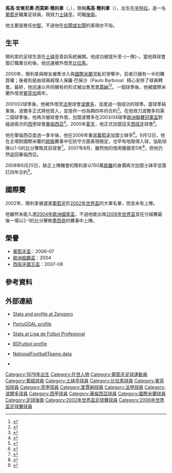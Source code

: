 {{noteTA
|G1=足球
|G2=德甲
|G3=西甲
|T=zh-hans:马尔科·卡内拉; zh-hk:馬高·簡利拿;
|1=zh-hans:马尔科·卡内拉; zh-hk:馬高·簡利拿;
|2=zh-hans:卡内拉; zh-hk:簡利拿;
|3=zh-hans:里斯本竞技;zh-hant:里斯本競技;zh-hk:士砵亭;zh-tw:里斯本運動;zh-mo:士砵亭;
|4=zh-hans:马尔科; zh-hk:馬高;
|5=zh-hans:本菲卡;zh-hk:賓菲加;zh-tw:本菲卡;
}}
{{Football player infobox 
| playername = 馬高·簡利拿<br />Marco Caneira 
| fullname = Marco António Simões Caneira 
| dateofbirth = {{birth date and age|1979|2|9}} 
| cityofbirth = [[辛特拉|辛特拉]] 
| countryofbirth = [[葡萄牙|葡萄牙]]
| height = {{height|m=1.78}}
| currentclub = [[士砵亭|士砵亭]]
| clubnumber = 12
| position = [[足球後衛|後衛]] 
| youthyears = 1992–1997
| youthclubs = [[士砵亭|士砵亭]]
| years = 1997–2000<br />1997<br />1998<br />1998–1999<br />1999–2000<br />2000–2001<br />2001–2003<br />2001–2002<br />2002–2003<br />2003–2005<br />2004–2005<br />2005–2008<br />2006–2007<br />2008–
| clubs = [[士砵亭|士砵亭]]<br /> → {{Link-en|洛里尼揚人體育會|Sporting Clube Lourinhanense|洛里尼揚人}} (借用)<br /> → {{Link-en|S.C.薩爾蓋羅斯|S.C. Salgueiros}} (借用)<br /> → [[比拉馬|比拉馬]] (借用)<br /> → {{Link-en|阿爾韋卡足球會|F.C. Alverca|阿爾韋卡}} (借用)<br />[[里賈納足球會|里賈納]]<br />[[國際米蘭足球會|國際米蘭]]<br /> → [[里斯本與賓菲加體育會|賓菲加]] (借用)<br /> → [[波爾多足球會|波爾多]] (借用)<br />[[波爾多足球會|波爾多]] <br /> → [[華倫西亞足球會|華倫西亞]] (借用)<br />[[華倫西亞足球會|華倫西亞]]<br /> → [[士砵亭|士砵亭]] (借用)<br />[[士砵亭|士砵亭]]
| caps(goals) = {{0}}1 (0)<br /><br />{{0}}3 (0)<br />12 (0)<br />17 (0)<br />22 (0)<br />{{0}}0 (0)<br />27 (0)<br />30 (0)<br />35 (0)<br />22 (1)<br />24 (0)<br />40 (1)<br />21 (0)
| nationalyears = 2002–
| nationalteam = [[葡萄牙國家足球隊|葡萄牙]]
| nationalcaps(goals) = 25 (0)
| pcupdate = 23 May 2009 
| ntupdate = 30 September 2008 
}}
{{portuguese name|西莫斯|簡利拿}}
'''馬高·安東尼奧·西莫斯·簡利拿'''（'''{{lang-pt|Marco António Simões Caneira}}'''，{{bd|1979年|2月9日|catIdx=Caneira ,Marco}}），簡稱''' 馬高·簡利拿'''（'''{{lang-pt|Marco Caneira}}'''），出生在[[辛特拉|辛特拉]]，是一名[[葡萄牙人|葡萄牙]]職業足球員，現效力[[士砵亭|士砵亭]]，司職[[足球後衛|後衛]]。

他主要是擔任[[足球後衛#中堅|中堅]]，不過他在[[足球後衛#右閘|右閘或左閘]]的表現亦不俗。

== 生平 ==
簡利拿的足球生涯在[[士砵亭|士砵亭]]青訓系統展開，他成功被提升至-{一隊}-。當他與球會簽訂職業合約後，他迅速被外借至[[比拉馬|比拉馬]]。

2000年，簡利拿與隊友{{Link-en|保羅·哥斯達|Paulo Costa (footballer)}}被牽涉入{{Link-en|阿爾韋卡足球會|F.C. Alverca|阿爾韋卡}}與[[國際米蘭足球會|國際米蘭]]混亂的爭奪中，前者已擁有一半的購買權；後者則是由球員經理人保羅·巴保沙（Paulo Barbosa）精心安排了球員轉會。最終，他迅速以共同擁有的形式被出售至[[里賈納足球會|里賈納]]<ref>{{en}}{{cite news|url=http://www.inter.it/aas/news/reader?L=en&N=708|title=Joint contracts: Kallon and Zanetti back to Inter|publisher=Inter Milan|date=2001-06-28|accessdate=2009-08-10|archive-date=2012-08-03|archive-url=https://archive.is/20120803185214/http://www.inter.it/aas/news/reader?L=en&N=708|dead-url=no}}</ref><ref>{{it}}{{cite news|url=http://www.inter.it/aas/news/reader?L=it&N=90|title=Tre giovani Portoghesi in prestito (Three Portuguese youngsters on loan)|publisher=Inter Milan|date=2000-06-21|accessdate=2009-12-04|archive-date=2012-10-18|archive-url=https://web.archive.org/web/20121018063213/http://www.inter.it/aas/news/reader?N=90&L=it|dead-url=no}}</ref>。一個球季後，他被國際米蘭外借至[[里斯本與賓菲加體育會|賓菲加]]兩年。

2001/02球季後，他被外借至[[法國足球甲級聯賽|法甲]]球會[[波爾多足球會|波爾多]]，並度過一個成功的球季。當球季結束後，波爾多正式將他買入，並提供一份為期四年的合約<ref>{{en}}{{cite news|url=http://www.uefa.com/competitions/uefacup/news/kind=1/newsid=79230.html|title=Bordeaux backing Portuguese duo|date=2003-07-04|accessdate=2008-06-10|publisher=UEFA.com|archive-date=2004-10-31|archive-url=https://web.archive.org/web/20041031212534/http://www.uefa.com/competitions/UEFACup/news/Kind=1/newsId=79230.html|dead-url=no}}</ref>。在他效力波爾多的第二個球季後，他再次被球會外借，加盟波爾多在2003/04球季[[歐洲聯賽冠軍盃|歐洲聯賽冠軍盃]]對碰過兩次的[[西班牙足球甲級聯賽|西甲]]球會[[華倫西亞足球會|華倫西亞]]<ref>{{en}}{{cite news|url=http://www.uefa.com/competitions/ucl/news/kind=1/newsid=210332.html|title=Valencia secure Caneira loan|publisher=UEFA.com|date=2004-07-27|accessdate=2008-06-10|archive-date=2005-12-01|archive-url=https://web.archive.org/web/20051201151407/http://www.uefa.com/competitions/UCL/news/Kind=1/newsId=210332.html|dead-url=no}}</ref>。2005年[[夏天|夏天]]，他正式加盟這支[[西班牙|西班牙]]球會<ref>{{en}}{{cite news|url=http://www.uefa.com/competitions/intertotocup/news/kind=1/newsid=309472.html|title=Mora increases Valencia options|publisher=UEFA.com|date=2005-06-13|accessdate=2008-06-10}}</ref>。

他在華倫西亞度過一季半後，他在2006年重返[[葡萄牙|葡萄牙]]加盟士砵亭<ref>{{en}}{{cite news|url=http://www.uefa.com/footballeurope/news/kind=2/newsid=382194.html|title=Caneira heads home to Sporting|publisher=UEFA.com|date=2006-01-03|accessdate=2008-06-10|archive-date=2007-08-16|archive-url=https://web.archive.org/web/20070816155149/http://www.uefa.com/footballeurope/news/Kind=2/newsId=382194.html|dead-url=no}}</ref>。9月12日，他在主場對國際米蘭的[[2006年至2007年歐洲聯賽冠軍盃|歐聯]]賽事中在防守方面表現穩定，也罕有地取得入球，協助球隊以1-0的比分擊敗其前球會<ref>{{en}}{{cite news|url=http://www.uefa.com/competitions/ucl/fixturesresults/round=2357/match=1116316/report=rp.html|title=Caneira strike sends Inter crashing|publisher=UEFA.com|date=12 September 2006|accessdate=2010-02-14|archive-date=2008-05-18|archive-url=https://web.archive.org/web/20080518222235/http://www.uefa.com/competitions/ucl/fixturesresults/round=2357/match=1116316/report=rp.html|dead-url=no}}</ref>。2007年8月，雖然他的借用獲續至5年<ref>{{en}}{{cite news|url=http://www.uefa.com/footballeurope/news/kind=2/newsid=440603.html |title=Sporting extend Caneira stay|publisher=UEFA.com|date=29 July 2006}}</ref>，但他仍然返回華倫西亞。

2008年6月25日，缺乏上陣機會的簡利拿以150萬[[歐羅|歐羅]]的身價再次加盟士砵亭並簽訂四年合約<ref>{{en}}{{cite news|url=http://www.uefa.com/footballeurope/news/kind=2/newsid=727327.html|title=Lisbon giants move to strengthen|publisher=UEFA.com|date=25 June 2008|accessdate=2010-02-14|archive-date=2009-02-19|archive-url=https://web.archive.org/web/20090219124631/http://www.uefa.com/footballeurope/news/kind=2/newsid=727327.html|dead-url=no}}</ref>。

== 國際賽 ==
2002年，簡利拿被選進[[葡萄牙國家足球隊|葡萄牙]]於[[2002年世界盃|2002年世界盃]]的大軍名單，但並未有上陣。

他雖然未能入選[[2004年歐洲國家盃|2004年歐洲國家盃]]，不過他能出席[[2006年世界盃|2006年世界盃]]並在分組賽最後一場以2-1的比分擊敗[[墨西哥國家足球隊|墨西哥]]的賽事中上陣。

== 榮譽 ==
* [[葡萄牙盃|葡萄牙盃]]：2006–07
* [[歐洲超霸盃|歐洲超霸盃]]：2004
* [[西班牙國王盃|西班牙國王盃]]：2007–08

== 參考資料 ==
{{reflist}}

== 外部連結 ==
* {{en}}[http://www.zerozerofootball.com/player/marco_caneira/current/profile/0/default/3458/?search=1 Stats and profile at Zerozero]{{dead link|date=2018年5月 |bot=InternetArchiveBot |fix-attempted=yes }}
* {{en}}[http://www.portugoal.net/index.php/player-profiles/119-players-a-c/110-player-profile-marco-caneira PortuGOAL profile] {{Wayback|url=http://www.portugoal.net/index.php/player-profiles/119-players-a-c/110-player-profile-marco-caneira |date=20130606232407 }}
* {{es icon}}[http://www.lfp.es/historico/primera/plantillas/historial.asp?jug=7441 Stats at Liga de Fútbol Profesional] {{Wayback|url=http://www.lfp.es/historico/primera/plantillas/historial.asp?jug=7441 |date=20070326094627 }}
* {{en}}[http://www.bdfutbol.com/en/j/j1888.html BDFutbol profile] {{Wayback|url=http://www.bdfutbol.com/en/j/j1888.html |date=20190715074244 }}
* {{en}}[http://www.nationalfootballteams.com/v2/player.php?id=5412 NationalFootballTeams data]
* {{en}}{{FIFA player|187191}}

{{2002年世界杯足球赛葡萄牙参赛名单}}
{{2006年世界杯足球赛葡萄牙参赛名单}}

{{DEFAULTSORT:Caneira, Marco}}
[[Category:1979年出生|Category:1979年出生]]
[[Category:在世人物|Category:在世人物]]
[[Category:葡萄牙足球運動員|Category:葡萄牙足球運動員]]
[[Category:葡超球員|Category:葡超球員]]
[[Category:士砵亭球員|Category:士砵亭球員]]
[[Category:比拉馬球員|Category:比拉馬球員]]
[[Category:賓菲加球員|Category:賓菲加球員]]
[[Category:意甲球員|Category:意甲球員]]
[[Category:里賈納球員|Category:里賈納球員]]
[[Category:法甲球員|Category:法甲球員]]
[[Category:波爾多球員|Category:波爾多球員]]
[[Category:西甲球員|Category:西甲球員]]
[[Category:華倫西亞球員|Category:華倫西亞球員]]
[[Category:國際米蘭球員|Category:國際米蘭球員]]
[[Category:足球後衛|Category:足球後衛]]
[[Category:2002年世界盃足球賽球員|Category:2002年世界盃足球賽球員]]
[[Category:2006年世界盃足球賽球員|Category:2006年世界盃足球賽球員]]
